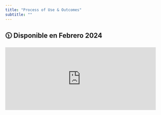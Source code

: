 ```yaml
---
title: "Process of Use & Outcomes"
subtitle: ""
---
```


::: {.callout-note}
# 🕦 Disponible en Febrero 2024
:::



<iframe src="https://giphy.com/embed/0U7bWQK9s75PjRKcHz" width="480" height="200" frameBorder="0" class="giphy-embed" allowFullScreen></iframe><p></p>
